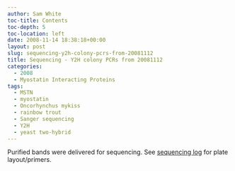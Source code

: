 ```yaml
---
author: Sam White
toc-title: Contents
toc-depth: 5
toc-location: left
date: 2008-11-14 18:38:18+00:00
layout: post
slug: sequencing-y2h-colony-pcrs-from-20081112
title: Sequencing - Y2H colony PCRs from 20081112
categories:
  - 2008
  - Myostatin Interacting Proteins
tags:
  - MSTN
  - myostatin
  - Oncorhynchus mykiss
  - rainbow trout
  - Sanger sequencing
  - Y2H
  - yeast two-hybrid
---
```


Purified bands were delivered for sequencing. See [sequencing log](https://spreadsheets.google.com/ccc?key=pyc8PVwzKMBpmLdvH58gBcw&hl=en) for plate layout/primers.
